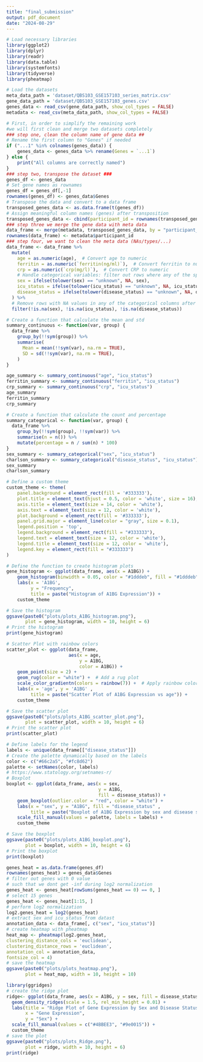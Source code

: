 ```yaml
---
title: "final_submission"
output: pdf_document
date: "2024-08-29"
---
```



```r
# Load necessary libraries
library(ggplot2)
library(dplyr)
library(readr)
library(data.table) 
library(systemfonts) 
library(tidyverse)
library(pheatmap)
```

```r
# Load the datasets
meta_data_path = 'dataset/QBS103_GSE157103_series_matrix.csv'
gene_data_path = 'dataset/QBS103_GSE157103_genes.csv'
genes_data <- read_csv(gene_data_path, show_col_types = FALSE)
metadata <- read_csv(meta_data_path, show_col_types = FALSE)

# First, in order to simplify the remaining work
#we will first clean and merge two datasets completely
### step one, clean the column name of gene data ##
# Rename the first column to "Genes" if needed
if ("...1" %in% colnames(genes_data)) {
    genes_data <- genes_data %>% rename(Genes = `...1`)
} else {
    print("All columns are correctly named")
}
### step two, transpose the dataset ###
genes_df <- genes_data
# Set gene names as rownames
genes_df = genes_df[,-1]
rownames(genes_df) <- genes_data$Genes
# Transpose the data and convert to a data frame
transposed_genes_data <- as.data.frame(t(genes_df)) 
# Assign meaningful column names (genes) after transposition
transposed_genes_data <- cbind(participant_id = rownames(transposed_genes_data), transposed_genes_data)
### step three we merge the gene data with meta data
data_frame <- merge(metadata, transposed_genes_data, by = "participant_id")
rownames(data_frame) <- metadata$participant_id
### step four, we want to clean the meta data (NAs/types/...)
data_frame <- data_frame %>% 
  mutate(
    age = as.numeric(age),  # Convert age to numeric
    ferritin = as.numeric(`ferritin(ng/ml)`),  # Convert ferritin to numeric
    crp = as.numeric(`crp(mg/l)`),  # Convert CRP to numeric
    # Handle categorical variables: filter out rows where any of the specified categorical variables are "unknown"
    sex = ifelse(tolower(sex) == "unknown", NA, sex),
    icu_status = ifelse(tolower(icu_status) == "unknown", NA, icu_status),
    disease_status = ifelse(tolower(disease_status) == "unknown", NA, disease_status)
  ) %>%
  # Remove rows with NA values in any of the categorical columns after filtering "unknown"
  filter(!is.na(sex), !is.na(icu_status), !is.na(disease_status))
```

```r
# Create a function that calculate the mean and std
summary_continuous <- function(var, group) {
  data_frame %>%
    group_by(!!sym(group)) %>%
    summarise(
      Mean = mean(!!sym(var), na.rm = TRUE),
      SD = sd(!!sym(var), na.rm = TRUE),
    )
}

age_summary <- summary_continuous("age", "icu_status")
ferritin_summary <- summary_continuous("ferritin", "icu_status")
crp_summary <- summary_continuous("crp", "icu_status")
age_summary
ferritin_summary
crp_summary
```

```r
# Create a function that calculate the count and percentage
summary_categorical <- function(var, group) {
  data_frame %>%
    group_by(!!sym(group), !!sym(var)) %>%
    summarise(n = n()) %>%
    mutate(percentage = n / sum(n) * 100)
}
sex_summary <- summary_categorical("sex", "icu_status")
charlson_summary <- summary_categorical("disease_status", "icu_status")
sex_summary
charlson_summary
```

```r
# Define a custom theme
custom_theme <- theme(
    panel.background = element_rect(fill = '#333333'),
    plot.title = element_text(hjust = 0.5, color = 'white', size = 16),
    axis.title = element_text(size = 14, color = 'white'),
    axis.text = element_text(size = 12, color = 'white'),
    plot.background = element_rect(fill = '#333333'),
    panel.grid.major = element_line(color = "gray", size = 0.1),
    legend.position = 'top',
    legend.background = element_rect(fill = "#333333"),
    legend.text = element_text(size = 12, color = 'white'),
    legend.title = element_text(size = 12, color = 'white'),
    legend.key = element_rect(fill = "#333333")
)
```

```r
# Define the function to create histogram plots
gene_histogram <- ggplot(data_frame, aes(x = A1BG)) + 
    geom_histogram(binwidth = 0.05, color = "#1dddeb", fill = "#1dddeb", alpha = 0.7) + 
    labs(x = 'A1BG', 
         y = "Frequency", 
         title = paste("Histogram of A1BG Expression")) +
    custom_theme

# Save the histogram
ggsave(paste0("plots/plots_A1BG_histogram.png"), 
       plot = gene_histogram, width = 10, height = 6)
# Print the histogram
print(gene_histogram)

# Scatter Plot with rainbow colors
scatter_plot <- ggplot(data_frame, 
                       aes(x = age,
                           y = A1BG, 
                           color = A1BG)) + 
    geom_point(size = 2) + 
    geom_rug(color = "white") +  # Add a rug plot
    scale_color_gradientn(colors = rainbow(7)) +  # Apply rainbow colors
    labs(x = 'age', y = 'A1BG' ,
         title = paste("Scatter Plot of A1BG Expression vs age")) +
    custom_theme

# Save the scatter plot
ggsave(paste0("plots/plots_A1BG_scatter_plot.png"), 
       plot = scatter_plot, width = 10, height = 6)
# Print the scatter plot
print(scatter_plot)

# Define labels for the legend
labels <- unique(data_frame[["disease_status"]])
# Create the palette dynamically based on the labels
color <- c("#66c2a5", "#fc8d62")
palette <- setNames(color, labels)
# https://www.statology.org/setnames-r/
# Boxplot
boxplot <- ggplot(data_frame, aes(x = sex, 
                                  y = A1BG, 
                                  fill = disease_status)) + 
    geom_boxplot(outlier.color = "red", color = "white") + 
    labs(x = "sex", y = "A1BG", fill = "disease_status" ,
         title = paste("Boxplot of A1BG Expression by sex and disease status ")) +
    scale_fill_manual(values = palette, labels = labels) + 
    custom_theme

# Save the boxplot
ggsave(paste0("plots/plots_A1BG_boxplot.png"), 
       plot = boxplot, width = 10, height = 6)
# Print the boxplot
print(boxplot)

```

```r
genes_heat = as.data.frame(genes_df)
rownames(genes_heat) = genes_data$Genes
# filter out genes with 0 value
# such that we dont get -inf during log2 normalization
genes_heat <- genes_heat[rowSums(genes_heat == 0) == 0, ]
# select 15 genes
genes_heat <- genes_heat[1:15, ]
# perform log2 normalization
log2.genes_heat = log2(genes_heat)
# extract sex and icu_status from datast
annotation_data <- data_frame[, c("sex", "icu_status")]
# create heatmap with pheatmap
heat_map <- pheatmap(log2.genes_heat,
clustering_distance_cols = 'euclidean',
clustering_distance_rows = 'euclidean',
annotation_col = annotation_data,
fontsize_col = 4)
# save the heatmap
ggsave(paste0("plots/plots_heatmap.png"), 
       plot = heat_map, width = 10, height = 10)
```

```r
library(ggridges)
# create the ridge plot
ridge<- ggplot(data_frame, aes(x = A1BG, y = sex, fill = disease_status)) +
  geom_density_ridges(scale = 1.5, rel_min_height = 0.01) +
  labs(title = "Ridge Plot of Gene Expression by Sex and Disease Status",
       x = "Gene Expression",
       y = "Sex") +
  scale_fill_manual(values = c("#4BBEE3", "#9e0015")) + 
  custom_theme
# save the plot
ggsave(paste0("plots/plots_Ridge.png"), 
       plot = ridge, width = 10, height = 6)
print(ridge)
```


